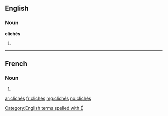 ==English==

===Noun===
'''clichés'''

# {{plural of|[[cliché]]}}

[[Category:English terms spelled with É]]

----

==French==

===Noun===
{{infl|fr|plural}} {{m|p}}

# {{plural of|cliché|lang=fr}}

[[ar:clichés]]
[[fr:clichés]]
[[mg:clichés]]
[[no:clichés]]